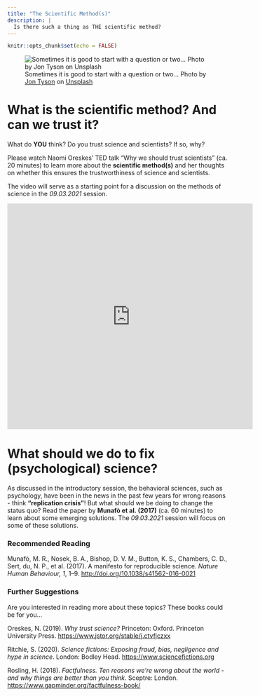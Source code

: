```yaml
---
title: "The Scientific Method(s)"
description: |
  Is there such a thing as THE scientific method?
---
```


```r
knitr::opts_chunk$set(echo = FALSE)
```

![Sometimes it is good to start with a question or two... <span>Photo by <a href="https://unsplash.com/@jontyson?utm_source=unsplash&amp;utm_medium=referral&amp;utm_content=creditCopyText">Jon Tyson</a> on <a href="https://unsplash.com/s/photos/question?utm_source=unsplash&amp;utm_medium=referral&amp;utm_content=creditCopyText">Unsplash</a></span>](photos/jon-tyson-hhq1Lxtuwd8-unsplash.jpg)

# What is the scientific method? And can we trust it?


What do **YOU** think? Do you trust science and scientists? If so, why? 

Please watch Naomi Oreskes' TED talk "Why we should trust scientists" (ca. 20 minutes) to learn more about the **scientific method(s)** and her thoughts on whether this ensures the trustworthiness of science and scientists. 

The video will serve as a starting point for a discussion on the methods of science in the *09.03.2021* session.  

<iframe width="560" height="515" src="https://www.youtube.com/embed/RxyQNEVOElU" frameborder="0" allow="accelerometer; autoplay; clipboard-write; encrypted-media; gyroscope; picture-in-picture" allowfullscreen></iframe>


# What should we do to fix (psychological) science?

As discussed in the introductory session, the behavioral sciences, such as psychology, have been in the news in the past few years for wrong reasons - think **"replication crisis"**! But what should we be doing to change the status quo? Read the paper by **Munafò et al. (2017)** (ca. 60 minutes) to learn about some emerging solutions. The *09.03.2021* session will focus on some of these solutions.


### Recommended Reading

Munafò, M. R., Nosek, B. A., Bishop, D. V. M., Button, K. S., Chambers, C. D., Sert, du, N. P., et al. (2017). A manifesto for reproducible science. *Nature Human Behaviour, 1*, 1–9. [http://doi.org/10.1038/s41562-016-0021](https://github.com/matarui/ebdm/raw/main/docs/literature/Munafo_2017_NHB.pdf)

### Further Suggestions 

Are you interested in reading more about these topics? These books could be for you... 

Oreskes, N. (2019). *Why trust science?* Princeton: Oxford. Princeton University Press. [https://www.jstor.org/stable/j.ctvfjczxx](https://www.jstor.org/stable/j.ctvfjczxx)

Ritchie, S. (2020). *Science fictions: Exposing fraud, bias, negligence and hype in science*. London: Bodley Head. [https://www.sciencefictions.org](https://www.sciencefictions.org)

Rosling, H. (2018). *Factfulness. Ten reasons we're wrong about the world - and why things are better than you think*. Sceptre: London. [https://www.gapminder.org/factfulness-book/](https://www.gapminder.org/factfulness-book/)



